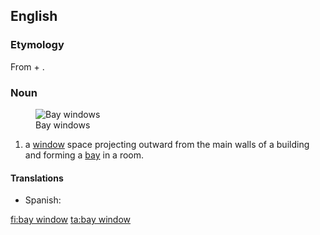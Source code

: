 ==English==

===Etymology===
From {{term|bay}} + {{term|window}}.

===Noun===
{{en-noun}}
{{wikipedia}}
[[Image:Bay Windows.JPG|thumb|right|Bay windows]]

# {{architecture}} a [[window]] space projecting outward from the main walls of a building and forming a [[bay]] in a room.

====Translations====
* Spanish: {{t-|es|ventana bahía|f}}

[[fi:bay window]]
[[ta:bay window]]